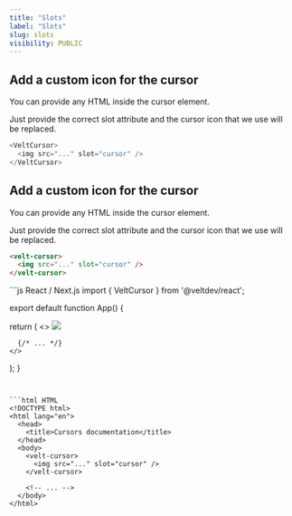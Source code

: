 ```yaml
---
title: "Slots"
label: "Slots"
slug: slots
visibility: PUBLIC
---
```



<Tabs>
  <Tab title="React / Next.js">



## Add a custom icon for the cursor

You can provide any HTML inside the cursor element.

Just provide the correct slot attribute and the cursor icon that we use will be replaced.

```js
<VeltCursor>
  <img src="..." slot="cursor" />
</VeltCursor>
```
  </Tab>

  <Tab title="HTML / Other Frameworks">

## Add a custom icon for the cursor

You can provide any HTML inside the cursor element.

Just provide the correct slot attribute and the cursor icon that we use will be replaced.

```html
<velt-cursor>
  <img src="..." slot="cursor" />
</velt-cursor>
```

  </Tab>
</Tabs>


<RequestExample>
```js React / Next.js
import { VeltCursor } from '@veltdev/react';

export default function App() {

  return (
    <>
      <VeltCursor>
        <img src="..." slot="cursor" />
      </VeltCursor>

      {/* ... */}
    </>
  );
}
```


```html HTML
<!DOCTYPE html>
<html lang="en">
  <head>
    <title>Cursors documentation</title>
  </head>
  <body>
    <velt-cursor>
      <img src="..." slot="cursor" />
    </velt-cursor>

    <!-- ... -->
  </body>
</html>
```
</RequestExample>